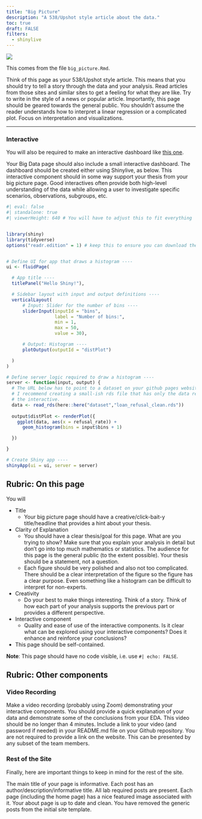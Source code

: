 ```yaml
---
title: "Big Picture"
description: "A 538/Upshot style article about the data."
toc: true
draft: FALSE
filters:
  - shinylive
---
```


![](images/The_Big_Picture_2.jpeg)

This comes from the file `big_picture.Rmd`.

Think of this page as your 538/Upshot style article. This means that you should try to tell a story through the data and your analysis. Read articles from those sites and similar sites to get a feeling for what they are like. Try to write in the style of a news or popular article. Importantly, this page should be geared towards the general public. You shouldn't assume the reader understands how to interpret a linear regression or a complicated plot. Focus on interpretation and visualizations.



---


### Interactive

You will also be required to make an interactive dashboard like [this one](/flex/flex.html).

Your Big Data page should also include a small interactive dashboard. The dashboard should be created either using Shinylive, as below. This interactive component should in some way support your thesis from your big picture page. Good interactives often provide both high-level understanding of the data while allowing a user to investigate specific scenarios, observations, subgroups, etc.



```r
#| eval: false
#| standalone: true
#| viewerHeight: 640 # You will have to adjust this to fit everything


library(shiny)
library(tidyverse)
options("readr.edition" = 1) # keep this to ensure you can download the data


# Define UI for app that draws a histogram ----
ui <- fluidPage(

  # App title ----
  titlePanel("Hello Shiny!"),

  # Sidebar layout with input and output definitions ----
  verticalLayout(
      # Input: Slider for the number of bins ----
      sliderInput(inputId = "bins",
                  label = "Number of bins:",
                  min = 1,
                  max = 50,
                  value = 30),

      # Output: Histogram ----
      plotOutput(outputId = "distPlot")

  )
)

# Define server logic required to draw a histogram ----
server <- function(input, output) {
  # The URL below has to point to a dataset on your github pages website
  # I recommend creating a small-ish rds file that has only the data relevant to 
  # the interactive.
  data <- read_rds(here::here("dataset","loan_refusal_clean.rds"))
  
  output$distPlot <- renderPlot({
    ggplot(data, aes(x = refusal_rate)) +
      geom_histogram(bins = input$bins + 1)

  })

}

# Create Shiny app ----
shinyApp(ui = ui, server = server)
```


## Rubric: On this page

You will

* Title
  * Your big picture page should have a creative/click-bait-y title/headline that provides a hint about your thesis.
* Clarity of Explanation
  * You should have a clear thesis/goal for this page. What are you trying to show? Make sure that you explain your analysis in detail but don't go into top much mathematics or statistics. The audience for this page is the general public (to the extent possible). Your thesis should be a statement, not a question.
  * Each figure should be very polished and also not too complicated. There should be a clear interpretation of the figure so the figure has a clear purpose. Even something like a histogram can be difficult to interpret for non-experts.
* Creativity
  * Do your best to make things interesting. Think of a story. Think of how each part of your analysis supports the previous part or provides a different perspective.
* Interactive component
  * Quality and ease of use of the interactive components.
Is it clear what can be explored using your interactive components?
Does it enhance and reinforce your conclusions?
* This page should be self-contained.
  
**Note**: This page should have no code visible, i.e. use `#| echo: FALSE`.  




## Rubric: Other components

### Video Recording

Make a video recording (probably using Zoom) demonstrating your interactive components.
You should provide a quick explanation of your data and demonstrate some of the conclusions from your EDA.
This video should be no longer than 4 minutes.
Include a link to your video (and password if needed) in your README.md file on your Github repository. You are not required to provide a link on the website.
This can be presented by any subset of the team members.


### Rest of the Site

Finally, here are important things to keep in mind for the rest of the site. 

The main title of your page is informative.
Each post has an author/description/informative title.
All lab required posts are present.
Each page (including the home page) has a nice featured image associated with it.
Your about page is up to date and clean.
You have removed the generic posts from the initial site template.
